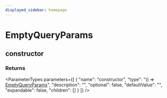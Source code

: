 ```yaml
---
displayed_sidebar: homepage
---
```



# EmptyQueryParams

## constructor

### Returns

<ParameterTypes parameters={[
  {
    "name": "constructor",
    "type": "() => [EmptyQueryParams](medusa.EmptyQueryParams.mdx)",
    "description": "",
    "optional": false,
    "defaultValue": "",
    "expandable": false,
    "children": []
  }
]} />
